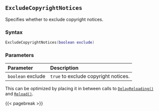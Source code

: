 ## `ExcludeCopyrightNotices` {#standard-excludecopyrightnotices}

Specifies whether to exclude copyright notices.

### Syntax {-}

``` .lua
ExcludeCopyrightNotices(boolean exclude)
```

### Parameters {-}

**Parameter** | **Description**
| :-- | :-- |
`boolean` exclude | `true` to exclude copyright notices.

::: {.tipsection data-latex=""}
This can be optimized by placing it in between calls to [`DelayReloading()`](#standard-delayreloading) and [`Reload()`](#standard-reload).
:::

{{< pagebreak >}}